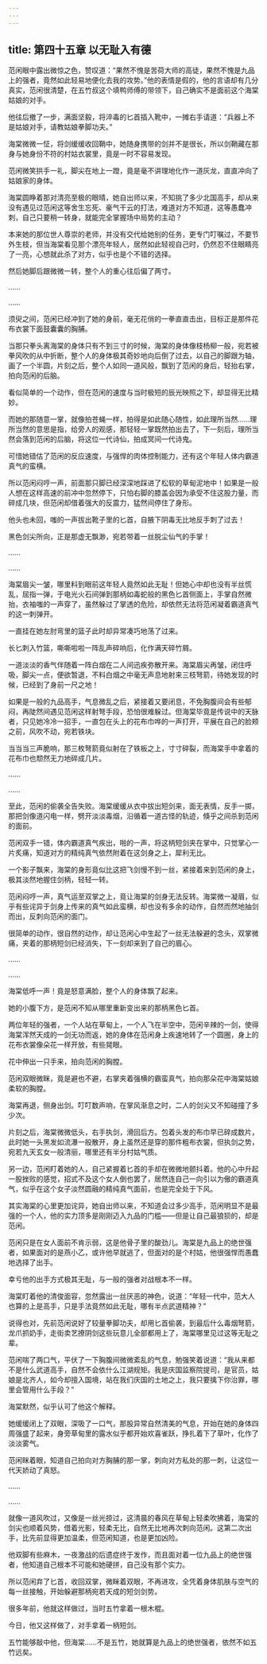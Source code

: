 ```yaml
---
---
---
```

title: 第四十五章 以无耻入有德
---




范闲眼中露出微惊之色，赞叹道：“果然不愧是苦荷大师的高徒，果然不愧是九品上的强者，竟然如此轻易地便化去我的攻势。”他的表情是假的，他的言语却有几分真实，范闲很清楚，在五竹叔这个填鸭师傅的带领下，自己确实不是面前这个海棠姑娘的对手。

他往后撤了一步，满面坚毅，将淬毒的匕首插入靴中，一摊右手请道：“兵器上不是姑娘对手，请教姑娘拳脚功夫。”

海棠微微一怔，将剑缓缓收回鞘中，她随身携带的剑并不是很长，所以剑鞘藏在那身与她身份不符的村姑衣裳里，竟是一时不容易发现。

范闲微笑拱手一礼，脚尖在地上一蹬，竟是毫不讲理地化作一道灰龙，直直冲向了姑娘家的身体。

海棠圆睁着那对清亮至极的眼晴，她自出师以来，不知挑了多少北国高手，却从来没有遇见过范闲这等舍生忘死、豪气干云的打法，难道对方不知道，这等愚蠢冲刺，自己只要稍一转身，就能完全掌握场中局势的主动？

本来她的那位世人尊崇的老师，并没有交代给她别的任务，更专门叮嘱过，不要节外生枝，但当海棠看见那个漂亮年轻人，居然如此轻视自己时，仍然忍不住眼睛亮了一亮，心想就此杀了对方，似乎也是个不错的选择。

然后她脚后跟微微一转，整个人的重心往后偏了两寸。

……

……

须臾之间，范闲已经冲到了她的身前，毫无花俏的一拳直直击出，目标正是那件花布衣裳下面鼓囊囊的胸脯。

当那只拳头离海棠的身体只有不到三寸的时候，海棠的身体像枝杨柳一般，宛若被拳风吹的从中折断，整个人的身体极其奇妙地向后倒了过去，以自己的脚跟为轴，画了一个半圆，片刻之后，整个人如同一道风般，飘到了范闲的身后，轻抬右掌，拍向范闲的后脑。

看似简单的一个动作，但在范闲的速度与当时极短的辰光映照之下，却显得无比精妙。

而她的那随意一掌，就像拍苍蝇一样，拍得是如此随心随性，如此理所当然……理所当然的意思是指，给旁人的观感，那轻轻一掌既然拍出去了，下一刻后，理所当然会落到范闲的后脑，将这位一代诗仙，拍成冥间一代诗鬼。

可惜她错估了范闲的反应速度，与强悍的肉体控制能力，还有这个年轻人体内霸道真气的蛮横。

所以范闲闷哼一声，前面那只脚已经深深地踩进了松软的草甸泥地中！如果是一般人想在这样高速的前冲中忽然停下，只怕右脚的膝盖会因为承受不住这股力量，而碎成几块，但范闲却借着强大的反震力，猛然间停住了身形。

他头也未回，嗤的一声拔出靴子里的匕首，自腋下阴毒无比地反手刺了过去！

黑色剑尖所向，正是那虚无飘渺，宛若带着一丝脱尘仙气的手掌！

……

……

海棠眉尖一皱，哪里料到眼前这年轻人竟然如此无耻！但她心中却也没有半丝慌乱，屈指一弹，于电光火石间弹到那柄如毒蛇般的黑色匕首侧面上，手掌自然微抬，衣袖嗤的一声穿了，虽然躲过了掌透的危险，却依然无法将范闲凝着霸道真气的这一刺弹开。

一直挂在她左肘弯里的篮子此时却异常凑巧地荡了过来。

长匕刺入竹篮，嘶嘶啦啦一阵乱声碎响后，化作满天碎竹屑。

一道淡淡的香气伴随着一阵白烟在二人间迅疾弥散开来。海棠眉尖再皱，闭住呼吸，脚尖一点，便欲暂退，不料白烟之中毫无声息地射来三枝弩箭，待她发现的时候，已经到了身前一尺之地！

如果是一般的九品高手，气息微乱之后，紧接着又要闭息，不免胸腹间会有些郁闷，再陡然间遇见范闲这样射弩手段，恐怕很难躲过。但海棠毕竟是传说中的天脉者，只见她冷冷一招手，一直包在头上的花布巾哗的一声打开，平展在自己的脸颊之前，风吹不动，宛若铁块。

当当当三声脆响，那三枚弩箭竟似射在了铁板之上，寸寸碎裂，而海棠手中拿着的花布巾也颓然无力地碎成几片。

……

……

至此，范闲的偷袭全告失败。海棠缓缓从衣中拔出短剑来，面无表情，反手一掷，那把剑像道闪电一样，劈开淡淡毒烟，沿循着一道古怪的轨迹，倏乎之间杀到范闲的面前。

范闲双手一错，体内霸道真气疾出，啪的一声，将这柄短剑夹在掌中，只觉掌心一片炙痛，知道对方的精纯真气依然附着在这剑身之上，犀利无比。

一个影子飘来，海棠的身形竟似比这把飞剑慢不到一丝，紧接着来到范闲的身上，极其淡然地握住剑柄，轻轻一转。

范闲闷哼一声，真气运至双掌之上，竟让海棠的剑身无法反转。海棠微一凝眉，似乎有些诧异于剑身上传来的真气如此蛮横，却也没有多余的动作，自然而然地抽剑而出，反刺向范闲的面门。

很简单的动作，很自然的动作，却让范闲心中生起了一丝无法躲避的念头，双掌微痛，夹着的那柄短剑已经消失，下一刻却来到了自己的眉心。

……

……

海棠低呼一声！竟是怒意满脸，整个人的身体飘了起来。

她的小腹下方，是范闲不知从哪里重新变出来的那柄黑色匕首。

两位年轻的强者，一个人站在草甸上，一个人飞在半空中，范闲辛辣的一剑，使得海棠浑然天成的一剑无功而返，她的身体在范闲身上疾速地转了一个圆圈，身上的花布衣裳像朵花一样开放，有些晃眼。

花中伸出一只手来，拍向范闲的胸膛。

范闲双眼微眯，竟是避也不避，右掌夹着强横的霸蛮真气，拍向那朵花中海棠姑娘柔软的胸膛。

海棠再退，侧身出剑。叮叮数声响，在掌风渐息之时，二人的剑尖又不知碰撞了多少次。

片刻之后，海棠微微低头，右手执剑，滑回后方。包着头发的布巾早已碎成数片，此时她一头黑发如流瀑一般散开，身上虽然还是穿的那件粗布衣裳，但执剑之势，宛若九天玄女一般清丽，哪里还有半分村姑气质。

另一边，范闲盯着她的人，自己紧握着匕首的手却在微微地颤抖着。他的心中升起一股挫败的感觉，招式不及这个女人倒也罢了，居然连自己一向引以为傲的霸道真气，似乎在这个女子淡然圆融的精纯真气面前，也是完全处于下风。

其实海棠的心里更加诧异，她自出师以来，不知道会过多少高手，范闲明显不是最强的一个人，他的实力顶多是刚刚迈入九品的门槛——但是让自己最狼狈的，却是范闲。

范闲只是在女人面前不肯示弱，这是他骨子里的酸劲儿。海棠是九品上的绝世强者，如果面对的是燕小乙，或许他早就逃了，但面对的是个村姑，他很强悍而愚蠢地选择了出手。

幸亏他的出手方式极其无耻，与一般的强者对战根本不一样。

海棠盯着他的清俊面容，忽然露出一丝厌恶的神色，说道：“年轻一代中，范大人也算的上是高手，只是手法竟然如此无耻，哪有半点武道精神？”

说得也对，先前范闲说好了较量拳脚功夫，却用匕首偷袭，到最后什么毒烟弩箭，龙爪抓奶手，走街卖艺撩阴剑这些玩意儿全部都用上了，海棠哪里见过这等无耻之辈。

范闲喘了两口气，平伏了一下胸腹间微微紊乱的气息，勉强笑着说道：“我从来都不是什么武道高手，自然不会依什么江湖规矩。我是庆国监察院提司，是官员，姑娘是北齐人，如今却擅入国境，站在我们庆国的土地之上，我只要擒下你治罪，哪里会管用什么手段？”

海棠默然，似乎认可了他这个解释。

她缓缓闭上了双眼，深吸了一口气，那股异常自然清美的气息，开始在她的身体四周强盛了起来，身旁草甸里的露水似乎都开始欢喜雀跃，挣扎着下了草叶，化作了淡淡雾气。

范闲眯着眼，知道自己拍向对方胸脯的那一掌，刺向对方私处的那一刺，让这位一代天娇动了真怒。

……

……

就像一道风吹过，又像是一丝光掠过，这清晨的春风在草甸上轻柔吹拂着，海棠的剑尖也顺着风势，借着光影，轻柔无比，自然无比地再次刺向范闲。这第二次出手，比先前显得更加温柔，但范闲知道，也是更加凶险。

他双脚有些麻木，一夜激战的后遗症终于发作，而且面对着一位九品上的绝世强者，他知道自己根本不可能和她硬拼，自己没有那个实力。

所以范闲弃了匕首，收回双掌，微眯着双眼，不再进攻，全凭着身体肌肤与空气的每一丝接触，开始躲避那柄宛若天成的短剑剑势。

很多年前，他就这样做过，当时五竹拿着一根木棍。

今日，他又这样做了，对手拿着一柄短剑。

五竹能够敲中他，但海棠……不是五竹，她就算是九品上的绝世强者，依然不如五竹远矣。